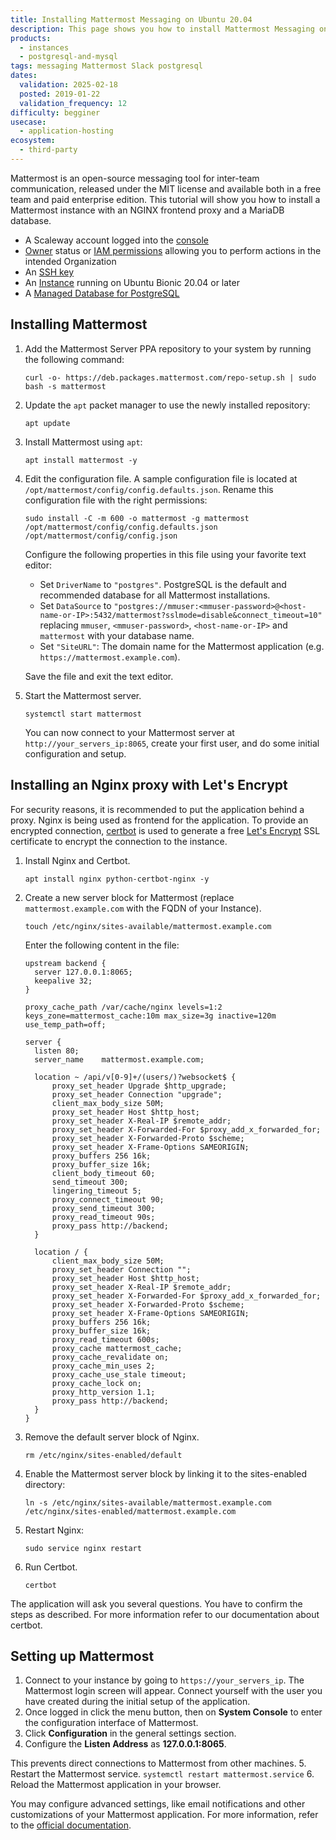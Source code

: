 ```yaml
---
title: Installing Mattermost Messaging on Ubuntu 20.04
description: This page shows you how to install Mattermost Messaging on Ubuntu 20.04
products:
  - instances
  - postgresql-and-mysql
tags: messaging Mattermost Slack postgresql
dates:
  validation: 2025-02-18
  posted: 2019-01-22
  validation_frequency: 12
difficulty: begginer
usecase:
  - application-hosting
ecosystem:
  - third-party
---
```




Mattermost is an open-source messaging tool for inter-team communication, released under the MIT license and available both in a free team and paid enterprise edition. This tutorial will show you how to install a Mattermost instance with an NGINX frontend proxy and a MariaDB database.

<Requirements />

- A Scaleway account logged into the [console](https://console.scaleway.com)
- [Owner](/iam/concepts/#owner) status or [IAM permissions](/iam/concepts/#permission) allowing you to perform actions in the intended Organization
- An [SSH key](/organizations-and-projects/how-to/create-ssh-key/)
- An [Instance](/instances/how-to/create-an-instance/) running on Ubuntu Bionic 20.04 or later
- A [Managed Database for PostgreSQL](/managed-databases-for-postgresql-and-mysql/quickstart/)

## Installing Mattermost

1. Add the Mattermost Server PPA repository to your system by running the following command:
    ```
    curl -o- https://deb.packages.mattermost.com/repo-setup.sh | sudo bash -s mattermost
    ```
2. Update the `apt` packet manager to use the newly installed repository:
    ```
    apt update
    ```
3. Install Mattermost using `apt`:
    ```
    apt install mattermost -y
    ```

4. Edit the configuration file. A sample configuration file is located at `/opt/mattermost/config/config.defaults.json`. Rename this configuration file with the right permissions:
    ```
    sudo install -C -m 600 -o mattermost -g mattermost /opt/mattermost/config/config.defaults.json /opt/mattermost/config/config.json
    ```
    Configure the following properties in this file using your favorite text editor:

    * Set `DriverName` to `"postgres"`. PostgreSQL is the default and recommended database for all Mattermost installations.
    * Set `DataSource` to `"postgres://mmuser:<mmuser-password>@<host-name-or-IP>:5432/mattermost?sslmode=disable&connect_timeout=10"` replacing `mmuser`, `<mmuser-password>`, `<host-name-or-IP>` and `mattermost` with your database name.
    * Set `"SiteURL"`: The domain name for the Mattermost application (e.g. `https://mattermost.example.com`).

    Save the file and exit the text editor.
5. Start the Mattermost server.
    ```
    systemctl start mattermost
    ```

    You can now connect to your Mattermost server at `http://your_servers_ip:8065`, create your first user, and do some initial configuration and setup.

## Installing an Nginx proxy with Let's Encrypt

For security reasons, it is recommended to put the application behind a proxy. Nginx is being used as frontend for the application. To provide an encrypted connection, [certbot](https://certbot.eff.org/) is used to generate a free [Let's Encrypt](https://letsencrypt.org/) SSL certificate to encrypt the connection to the instance.

1. Install Nginx and Certbot.
    ```
    apt install nginx python-certbot-nginx -y
    ```
2. Create a new server block for Mattermost (replace `mattermost.example.com` with the FQDN of your Instance).
    ```
    touch /etc/nginx/sites-available/mattermost.example.com
    ```

    Enter the following content in the file:

    ```
    upstream backend {
      server 127.0.0.1:8065;
      keepalive 32;
    }

    proxy_cache_path /var/cache/nginx levels=1:2 keys_zone=mattermost_cache:10m max_size=3g inactive=120m use_temp_path=off;

    server {
      listen 80;
      server_name    mattermost.example.com;

      location ~ /api/v[0-9]+/(users/)?websocket$ {
          proxy_set_header Upgrade $http_upgrade;
          proxy_set_header Connection "upgrade";
          client_max_body_size 50M;
          proxy_set_header Host $http_host;
          proxy_set_header X-Real-IP $remote_addr;
          proxy_set_header X-Forwarded-For $proxy_add_x_forwarded_for;
          proxy_set_header X-Forwarded-Proto $scheme;
          proxy_set_header X-Frame-Options SAMEORIGIN;
          proxy_buffers 256 16k;
          proxy_buffer_size 16k;
          client_body_timeout 60;
          send_timeout 300;
          lingering_timeout 5;
          proxy_connect_timeout 90;
          proxy_send_timeout 300;
          proxy_read_timeout 90s;
          proxy_pass http://backend;
      }

      location / {
          client_max_body_size 50M;
          proxy_set_header Connection "";
          proxy_set_header Host $http_host;
          proxy_set_header X-Real-IP $remote_addr;
          proxy_set_header X-Forwarded-For $proxy_add_x_forwarded_for;
          proxy_set_header X-Forwarded-Proto $scheme;
          proxy_set_header X-Frame-Options SAMEORIGIN;
          proxy_buffers 256 16k;
          proxy_buffer_size 16k;
          proxy_read_timeout 600s;
          proxy_cache mattermost_cache;
          proxy_cache_revalidate on;
          proxy_cache_min_uses 2;
          proxy_cache_use_stale timeout;
          proxy_cache_lock on;
          proxy_http_version 1.1;
          proxy_pass http://backend;
      }
    }
    ```
3. Remove the default server block of Nginx.
    ```
    rm /etc/nginx/sites-enabled/default
    ```
4. Enable the Mattermost server block by linking it to the sites-enabled directory:
    ```
    ln -s /etc/nginx/sites-available/mattermost.example.com /etc/nginx/sites-enabled/mattermost.example.com
    ```
5. Restart Nginx:
    ```
    sudo service nginx restart
    ```
6. Run Certbot.
    ```
    certbot
    ```

  <Message type="important">
    The application will ask you several questions. You have to confirm the steps as described. For more information refer to our documentation about certbot.
  </Message>

## Setting up Mattermost

1. Connect to your instance by going to `https://your_servers_ip`. The Mattermost login screen will appear. Connect yourself with the user you have created during the initial setup of the application.
    <Lightbox image={image} alt="" />
2. Once logged in click the menu button, then on **System Console** to enter the configuration interface of Mattermost.
3. Click **Configuration** in the general settings section.
4. Configure the **Listen Address** as **127.0.0.1:8065**.
    <Lightbox image={image2} alt="" />

  This prevents direct connections to Mattermost from other machines.
5. Restart the Mattermost service.
    ```
    systemctl restart mattermost.service
    ```
6. Reload the Mattermost application in your browser.
    <Lightbox image={image3} alt="" />

You may configure advanced settings, like email notifications and other customizations of your Mattermost application. For more information, refer to the [official documentation](https://docs.mattermost.com/).
